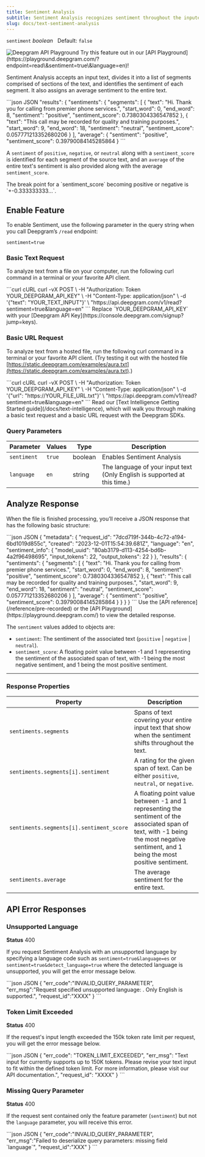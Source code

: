```yaml
---
title: Sentiment Analysis
subtitle: Sentiment Analysis recognizes sentiment throughout the inputed text.
slug: docs/text-sentiment-analysis
---
```



`sentiment` *boolean*   Default: `false`

<Markdown src="../snippets/english.mdx" />

<div class="api-playground-call">
<span>
<img src="https://res.cloudinary.com/deepgram/image/upload/v1717523786/devex/codey-greeting_rekqe1.svg" alt="Deepgram API Playground"/>   Try this feature out in our [API Playground](https://playground.deepgram.com/?endpoint=read\&sentiment=true\&language=en)!
</span>
</div>

Sentiment Analysis accepts an input text, divides it into a list of segments comprised of sections of the text, and identifies the sentiment of each segment. It also assigns an average sentiment to the entire text.

<CodeGroup>
  ```json JSON
  "results": {
      "sentiments": {
        "segments": [
          {
            "text": "Hi. Thank you for calling from premier phone services.",
            "start_word": 0,
            "end_word": 8,
            "sentiment": "positive",
            "sentiment_score": 0.7380304336547852
          },
          {
            "text": "This call may be recorded for quality and training purposes.",
            "start_word": 9,
            "end_word": 18,
            "sentiment": "neutral",
            "sentiment_score": 0.057771213352680206
          }
        ],
        "average": {
          "sentiment": "positive",
          "sentiment_score": 0.39790084145285864
        }
  ```
</CodeGroup>

A `sentiment` of `positive`, `negative`, or `neutral` along with a `sentiment_score` is identified for each segment of the source text, and an `average` of the entire text's sentiment is also provided along with the average `sentiment_score`.

<Info>
  The break point for a `sentiment_score` becoming positive or negative is `+-0.333333333...`.
</Info>

## Enable Feature

To enable Sentiment, use the following parameter in the query string when you call Deepgram’s `/read` endpoint:

`sentiment=true`

### Basic Text Request

To analyze text from a file on your computer, run the following curl command in a terminal or your favorite API client.

<CodeGroup>
  ```curl cURL
  curl -vX POST \
   -H "Authorization: Token YOUR_DEEPGRAM_API_KEY" \
   -H "Content-Type: application/json" \
   -d '{"text": "YOUR_TEXT_INPUT"}' \
   "https://api.deepgram.com/v1/read?sentiment=true&language=en"
  ```
</CodeGroup>

<Warning>
  Replace `YOUR_DEEPGRAM_API_KEY` with your [Deepgram API Key](https://console.deepgram.com/signup?jump=keys).
</Warning>

### Basic URL Request

To analyze text from a hosted file, run the following curl command in a terminal or your favorite API client. (Try testing it out with the hosted file [https://static.deepgram.com/examples/aura.txt](https://static.deepgram.com/examples/aura.txt).)

<CodeGroup>
  ```curl cURL
  curl -vX POST \
   -H "Authorization: Token YOUR_DEEPGRAM_API_KEY" \
   -H "Content-Type: application/json" \
   -d '{"url": "https://YOUR_FILE_URL.txt"}' \
   "https://api.deepgram.com/v1/read?sentiment=true&language=en"
  ```
</CodeGroup>

<Info>
  Read our [Text Intelligence Getting Started guide](/docs/text-intelligence), which will walk you through making a basic text request and a basic URL request with the Deepgram SDKs.
</Info>

### Query Parameters

| Parameter   | Values | Type    | Description                                                               |
| ----------- | ------ | ------- | ------------------------------------------------------------------------- |
| `sentiment` | `true` | boolean | Enables Sentiment Analysis                                                |
| `language`  | `en`   | string  | The language of your input text (Only English is supported at this time.) |

## Analyze Response

When the file is finished processing, you’ll receive a JSON response that has the following basic structure:

<CodeGroup>
  ```json JSON
  {
    "metadata": {
      "request_id": "7dcd719f-344b-4c72-a194-6bd1019d855c",
      "created": "2023-12-01T15:54:39.681Z",
      "language": "en",
      "sentiment_info": {
        "model_uuid": "80ab3179-d113-4254-bd6b-4a2f96498695",
        "input_tokens": 22,
        "output_tokens": 22
      }
    },
    "results": {
      "sentiments": {
        "segments": [
          {
            "text": "Hi. Thank you for calling from premier phone services.",
            "start_word": 0,
            "end_word": 8,
            "sentiment": "positive",
            "sentiment_score": 0.7380304336547852
          },
          {
            "text": "This call may be recorded for quality and training purposes.",
            "start_word": 9,
            "end_word": 18,
            "sentiment": "neutral",
            "sentiment_score": 0.057771213352680206
          }
        ],
        "average": {
          "sentiment": "positive",
          "sentiment_score": 0.39790084145285864
        }
      }
    }
  }
  ```
</CodeGroup>

<Info>
  Use the [API reference](/reference/pre-recorded) or the [API Playground](https://playground.deepgram.com/) to view the detailed response.
</Info>

The `sentiment` values added to objects are:

* `sentiment`: The sentiment of the associated text (`positive` | `negative` | `neutral`).
* `sentiment_score`: A floating point value between -1 and 1 representing the sentiment of the associated span of text, with -1 being the most negative sentiment, and 1 being the most positive sentiment.

***

### Response Properties

| Property                                 | Description                                                                                                                                                                            |
| ---------------------------------------- | -------------------------------------------------------------------------------------------------------------------------------------------------------------------------------------- |
| `sentiments.segments`                    | Spans of text covering your entire input text that show when the sentiment shifts throughout the text.                                                                                 |
| `sentiments.segments[i].sentiment`       | A rating for the given span of text. Can be either `positive`, `neutral`, or `negative`.                                                                                               |
| `sentiments.segments[i].sentiment_score` | A floating point value between -1 and 1 representing the sentiment of the associated span of text, with -1 being the most negative sentiment, and 1 being the most positive sentiment. |
| `sentiments.average`                     | The average sentiment for the entire text.                                                                                                                                             |

## API Error Responses

### Unsupported Language

**Status** 400

If you request Sentiment Analysis with an unsupported language by specifying a language code such as `sentiment=true&language=es` or `sentiment=true&detect_language=true` where the detected language is unsupported, you will get the error message below.

<CodeGroup>
  ```json JSON
  {
    "err_code":"INVALID_QUERY_PARAMETER",
    "err_msg":"Request specified unsupported language: <language_name>. Only English is supported.",
    "request_id":"XXXX"
  }
  ```
</CodeGroup>

### Token Limit Exceeded

**Status** 400

If the request's input length exceeded the 150k token rate limit per request, you will get the error message below.

<CodeGroup>
  ```json JSON
  {
    "err_code": "TOKEN_LIMIT_EXCEEDED",
    "err_msg": "Text input for <api_name> currently supports up to 150K tokens. Please revise your text input to fit within the defined token limit. For more information, please visit our API documentation.",
    "request_id": "XXXX"
  }
  ```
</CodeGroup>

### Missing Query Parameter

**Status** 400

If the request sent contained only the feature parameter (`sentiment`) but not the `language` parameter, you will receive this error.

<CodeGroup>
  ```json JSON
  {
    "err_code":"INVALID_QUERY_PARAMETER",
    "err_msg":"Failed to deserialize query parameters: missing field `language`",
    "request_id":"XXX"
  }
  ```
</CodeGroup>

